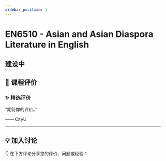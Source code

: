 ```yaml
---
sidebar_position: 1
---
```



# EN6510 - Asian and Asian Diaspora Literature in English

## 建设中

## **💬 课程评价**

### ✨ **精选评价**
<div className={commentStyles.commentBox}>
    <p className={commentStyles.commentText}>
        “期待你的评价。”
    </p>
    <p className={commentStyles.commentAuthor}>—— CityU</p>
</div>

---

## **💡 加入讨论**

👇 在下方评论分享您的评价、问题或经验：
<Utterances />
